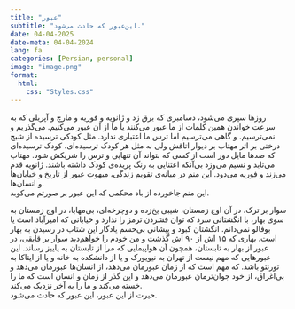 ```yaml
---
title: "عبور"
subtitle: "این‌عبور که حادث می‌شود."
date: 04-04-2025
date-meta: 04-04-2024
lang: fa
categories: [Persian, personal]
image: "image.png"
format:
  html:
    css: "Styles.css"
---
```


::: {.farsi-text}

روزها سپری می‌شود، دسامبری که برق زد و ژانویه‌ و فوریه و مارچ و آپریلی که به سرعت خواندن همین کلمات از ما عبور می‌کنند یا ما از آن عبور می‌کنیم. می‌گذریم و نمی‌ترسیم. و گاهی می‌ترسیم اما ترس ما اعتباری ندارد. مثل کودکی ترسیده از شبح درختی بر اثر مهتاب بر دیوار اتاقش ولی نه مثل هر کودک ترسیده‌ای، کودک ترسیده‌ای که صدها مایل دور است از کسی که  بتواند آن تنهایی و ترس را شریکش شود. مهتاب می‌تابد و نسیم می‌وزد بی‌آنکه اعتنایی به رنگ پریده‌ی کودک داشته باشند. ژانویه قدم می‌زند و فوریه می‌دود. این منم در میانه‌ی تقویم زندگی، مبهوت عبور‌ از تاریخ و خیابان‌ها و انسان‌ها.  
این‌ منم جاخورده از باد محکمی که این عبور بر صورتم می‌کوبد.

سوار بر ترک، در آن اوج زمستان، شیبی یخ‌زده و دوچرخه‌ای، بی‌مهابا، در اوج زمستان به سوی بهار، با انگشتانی سرد که توان فشردن ترمز را ندارد و خیابانی که امیرآباد است یا بوفالو نمی‌دانم. انگشتان کبود و پیشانی بی‌حسم یادگار این شتاب در رسیدن به بهار است. بهاری که ۱۵ اش از ۹۰ اش گذشت و من خودم را خواهم‌دید سوار بر قایقی، در عبور از بهار به تابستان، همچون آن هواپیمایی که مرا از تابستان به پاییز رساند. این عبور‌هایی که مهم نیست از تهران به نیویورک و یا از دانشکده به خانه و یا از ایتاکا به تورنتو باشد. که مهم است که از زمان عبورمان می‌دهد، از انسان‌ها عبورمان می‌دهد و بی‌اغراق، از خود جوان‌ترمان عبورمان می‌دهد و این گذر از زمان و انسان است که ما را خسته می‌کند و ما را به آخر نزدیک می‌کند.  
حیرت از این عبور، این عبور که حادث می‌شود.

:::
